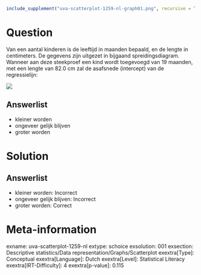 ```r
include_supplement("uva-scatterplot-1259-nl-graph01.png", recursive = TRUE)
```

Question
========

Van een aantal kinderen is de leeftijd in maanden bepaald, en de lengte
in centimeters. De gegevens zijn uitgezet in bijgaand
spreidingsdiagram.\
Wanneer aan deze steekproef een kind wordt toegevoegd van 19 maanden,
met een lengte van 82.0 cm zal de asafsnede (intercept) van de
regressielijn:

![](uva-scatterplot-1259-nl-graph01.png)

Answerlist
----------

* kleiner worden
* ongeveer gelijk blijven
* groter worden

Solution
========

Answerlist
----------

* kleiner worden: Incorrect
* ongeveer gelijk blijven: Incorrect
* groter worden: Correct

Meta-information
================
exname: uva-scatterplot-1259-nl
extype: schoice
exsolution: 001
exsection: Descriptive statistics/Data representation/Graphs/Scatterplot
exextra[Type]: Conceptual
exextra[Language]: Dutch
exextra[Level]: Statistical Literacy
exextra[IRT-Difficulty]: 4
exextra[p-value]: 0.115
